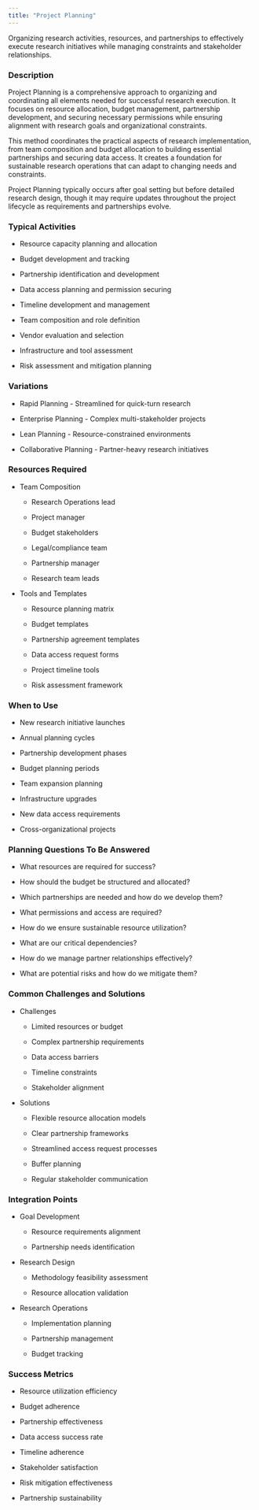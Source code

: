 ```yaml
---
title: "Project Planning"
---
```


Organizing research activities, resources, and partnerships to effectively execute research initiatives while managing constraints and stakeholder relationships.

### Description

Project Planning is a comprehensive approach to organizing and coordinating all elements needed for successful research execution. It focuses on resource allocation, budget management, partnership development, and securing necessary permissions while ensuring alignment with research goals and organizational constraints.

This method coordinates the practical aspects of research implementation, from team composition and budget allocation to building essential partnerships and securing data access. It creates a foundation for sustainable research operations that can adapt to changing needs and constraints.

Project Planning typically occurs after goal setting but before detailed research design, though it may require updates throughout the project lifecycle as requirements and partnerships evolve.

### Typical Activities

-   Resource capacity planning and allocation

-   Budget development and tracking

-   Partnership identification and development

-   Data access planning and permission securing

-   Timeline development and management

-   Team composition and role definition

-   Vendor evaluation and selection

-   Infrastructure and tool assessment

-   Risk assessment and mitigation planning

### Variations

-   Rapid Planning - Streamlined for quick-turn research

-   Enterprise Planning - Complex multi-stakeholder projects

-   Lean Planning - Resource-constrained environments

-   Collaborative Planning - Partner-heavy research initiatives

### Resources Required

-   Team Composition

    -   Research Operations lead

    -   Project manager

    -   Budget stakeholders

    -   Legal/compliance team

    -   Partnership manager

    -   Research team leads

-   Tools and Templates

    -   Resource planning matrix

    -   Budget templates

    -   Partnership agreement templates

    -   Data access request forms

    -   Project timeline tools

    -   Risk assessment framework

### When to Use

-   New research initiative launches

-   Annual planning cycles

-   Partnership development phases

-   Budget planning periods

-   Team expansion planning

-   Infrastructure upgrades

-   New data access requirements

-   Cross-organizational projects

### Planning Questions To Be Answered

-   What resources are required for success?

-   How should the budget be structured and allocated?

-   Which partnerships are needed and how do we develop them?

-   What permissions and access are required?

-   How do we ensure sustainable resource utilization?

-   What are our critical dependencies?

-   How do we manage partner relationships effectively?

-   What are potential risks and how do we mitigate them?

### Common Challenges and Solutions

-   Challenges

    -   Limited resources or budget

    -   Complex partnership requirements

    -   Data access barriers

    -   Timeline constraints

    -   Stakeholder alignment

-   Solutions

    -   Flexible resource allocation models

    -   Clear partnership frameworks

    -   Streamlined access request processes

    -   Buffer planning

    -   Regular stakeholder communication

### Integration Points

-   Goal Development

    -   Resource requirements alignment

    -   Partnership needs identification

-   Research Design

    -   Methodology feasibility assessment

    -   Resource allocation validation

-   Research Operations

    -   Implementation planning

    -   Partnership management

    -   Budget tracking

### Success Metrics

-   Resource utilization efficiency

-   Budget adherence

-   Partnership effectiveness

-   Data access success rate

-   Timeline adherence

-   Stakeholder satisfaction

-   Risk mitigation effectiveness

-   Partnership sustainability
